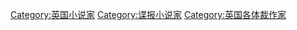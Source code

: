 [[Category:英国小说家|Category:英国小说家]]
[[Category:谍报小说家|Category:谍报小说家]]
[[Category:英国各体裁作家|Category:英国各体裁作家]]